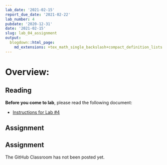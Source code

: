 ```yaml
---
lab_date: '2021-02-15'
report_due_date: '2021-02-22'
lab_number: 4
pubdate: '2020-12-31'
date: '2021-02-15'
slug: lab_04_assignment
output:
  blogdown::html_page:
    md_extensions: +tex_math_single_backslash+compact_definition_lists
---
```


# Overview:

## Reading

**Before you come to lab**, please read the following document:

* [Instructions for Lab #4](/lab_docs/lab_04_instructions){target="_blank"}

## Assignment

## Assignment

The GitHub Classroom has not been posted yet.
